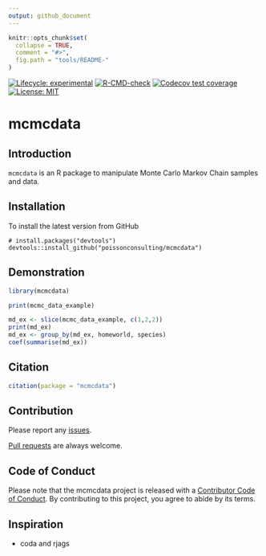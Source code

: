```yaml
---
output: github_document
---
```


<!-- README.md is generated from README.Rmd. Please edit that file -->

```r
knitr::opts_chunk$set(
  collapse = TRUE,
  comment = "#>",
  fig.path = "tools/README-"
)
```

<!-- badges: start -->
[![Lifecycle: experimental](https://img.shields.io/badge/lifecycle-experimental-orange.svg)](https://lifecycle.r-lib.org/articles/stages.html#experimental)
[![R-CMD-check](https://github.com/poissonconsulting/mcmcdata/actions/workflows/R-CMD-check.yaml/badge.svg)](https://github.com/poissonconsulting/mcmcdata/actions/workflows/R-CMD-check.yaml)
[![Codecov test coverage](https://codecov.io/gh/poissonconsulting/mcmcdata/branch/master/graph/badge.svg)](https://codecov.io/gh/poissonconsulting/mcmcdata?branch=master)
[![License: MIT](https://img.shields.io/badge/License-MIT-green.svg)](https://opensource.org/licenses/MIT)
<!-- badges: end -->

# mcmcdata

## Introduction

`mcmcdata` is an R package to manipulate Monte Carlo Markov Chain samples and data.

## Installation

To install the latest version from GitHub
```
# install.packages("devtools")
devtools::install_github("poissonconsulting/mcmcdata")
```

## Demonstration
```r
library(mcmcdata)

print(mcmc_data_example)

md_ex <- slice(mcmc_data_example, c(1,2,2))
print(md_ex)
md_ex <- group_by(md_ex, homeworld, species)
coef(summarise(md_ex))
```

## Citation

```r
citation(package = "mcmcdata")
```

## Contribution

Please report any [issues](https://github.com/poissonconsulting/mcmcdata/issues).

[Pull requests](https://github.com/poissonconsulting/mcmcdata/pulls) are always welcome.

## Code of Conduct

Please note that the mcmcdata project is released with a [Contributor Code of Conduct](https://contributor-covenant.org/version/2/0/CODE_OF_CONDUCT.html). By contributing to this project, you agree to abide by its terms.

## Inspiration

- coda and rjags
